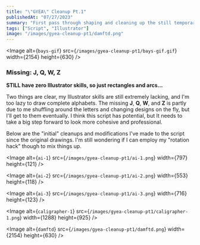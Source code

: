```yaml
---
title: "\"GYEA\" Cleanup Pt.1"
publishedAt: "07/27/2023"
summary: "First pass through shaping and cleaning up the still temporarily named \"GYEA\" script in Illustrator."
tags: ["Script", "Illustrator"]
image: "/images/gyea-cleanup-pt1/damftd.png"
---
```


<Image
	alt={`bays-gif`}
	src={`/images/gyea-cleanup-pt1/bays-gif.gif`}
    width={2154}
    height={630}
/>

### Missing: J, Q, W, Z

**STILL have zero Illustrator skills, so just rectangles and arcs...**

Two things are clear, my Illustrator skills are still extremely lacking, and I'm too lazy to draw complete alphabets. The missing **J**, **Q**, **W**, and **Z** is partly due to me shuffling around the letters and changing designs on the fly, but I'll get to them eventually. I think this script has potential, but It needs to take a big step forward to look more cohesive and professional.

Below are the \"initial\" cleanups and modifications I've made to the script since the original drawings. I'm still wondering if I can employ my \"rotation hack\" though to mix things up.

<Image
	alt={`ai-1`}
	src={`/images/gyea-cleanup-pt1/ai-1.png`}
    width={797}
    height={121}
/>

<Image
	alt={`ai-2`}
	src={`/images/gyea-cleanup-pt1/ai-2.png`}
    width={553}
    height={118}
/>

<Image
	alt={`ai-3`}
	src={`/images/gyea-cleanup-pt1/ai-3.png`}
    width={716}
    height={123}
/>

<Image
	alt={`caligrapher-1`}
	src={`/images/gyea-cleanup-pt1/caligrapher-1.png`}
    width={1288}
    height={925}
/>

<Image
	alt={`damftd`}
	src={`/images/gyea-cleanup-pt1/damftd.png`}
    width={2154}
    height={630}
/>